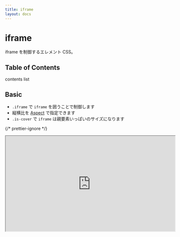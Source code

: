 ```yaml
---
title: iframe
layout: docs
---
```


# iframe

iframe を制御するエレメント CSS。

## Table of Contents

contents list

## Basic

- `.iframe` で `iframe` を囲うことで制御します
- 縦横比を [Aspect](/docs/aspect) で指定できます
- `.is-cover` で `iframe` は親要素いっぱいのサイズになります

{/* prettier-ignore */}
<div className="docs-preview">
  <div className="box is-space-md">
    <div className="iframe is-aspect-16x9">
      <iframe width="560" height="315" src="https://www.youtube.com/embed/llQkSr6fzXg" allow="accelerometer; autoplay; encrypted-media; gyroscope; picture-in-picture" allowFullScreen />
    </div>
    <div className="iframe is-aspect-4x3">
      <iframe width="560" height="315" src="https://www.youtube.com/embed/llQkSr6fzXg" allow="accelerometer; autoplay; encrypted-media; gyroscope; picture-in-picture" allowFullScreen />
    </div>
    <div className="iframe is-cover" style={{ height: "400px" }}>
      <iframe width="560" height="315" src="https://www.youtube.com/embed/llQkSr6fzXg" allow="accelerometer; autoplay; encrypted-media; gyroscope; picture-in-picture" allowFullScreen />
    </div>
  </div>
</div>

{/* prettier-ignore */}
```html
<div class="iframe is-aspect-16x9">
  <iframe width="560" height="315" src="https://www.youtube.com/embed/llQkSr6fzXg" allow="accelerometer; autoplay; encrypted-media; gyroscope; picture-in-picture" allowFullScreen>
</div>

<div class="iframe is-aspect-4x3">
  <iframe width="560" height="315" src="https://www.youtube.com/embed/llQkSr6fzXg" allow="accelerometer; autoplay; encrypted-media; gyroscope; picture-in-picture" allowFullScreen>
</div>

<div class="iframe is-cover" style="height: 400px;">
  <iframe width="560" height="315" src="https://www.youtube.com/embed/llQkSr6fzXg" allow="accelerometer; autoplay; encrypted-media; gyroscope; picture-in-picture" allowFullScreen>
</div>
```

## Variables

上書きできる変数は以下の通りです。

```css
/* None */
```

## Import

PostCSS で読み込む場合の各パスは以下となります。

```css
@import "musubii/src/elements/iframe/main.css";
```
